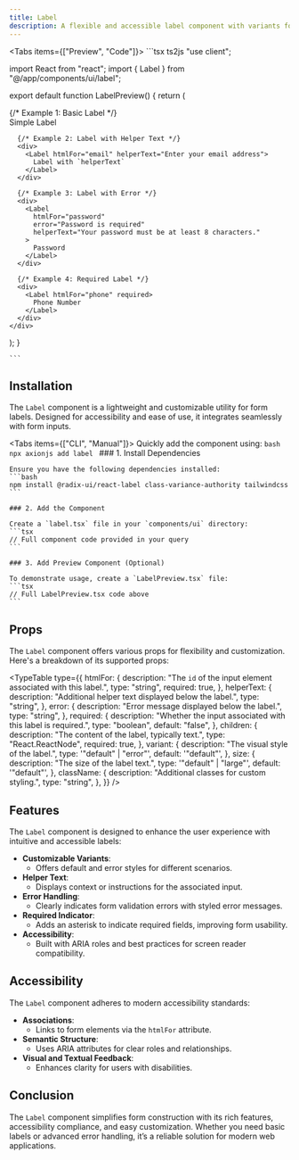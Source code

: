 ```yaml
---
title: Label
description: A flexible and accessible label component with variants for errors, helper text, and required indicators.
---
```



<Tabs items={["Preview", "Code"]}>
  <Tab value="Preview" className="m-auto h-auto pb-6 content-center">
    <LabelPreview />
  </Tab>
  <Tab value="Code" className="w-auto h-auto">
    ```tsx ts2js
    "use client";

import React from "react";
import { Label } from "@/app/components/ui/label";

export default function LabelPreview() {
  return (
    <div className="space-y-6">
      {/* Example 1: Basic Label */}
      <div>
        <Label htmlFor="username">Simple Label</Label>
      </div>

      {/* Example 2: Label with Helper Text */}
      <div>
        <Label htmlFor="email" helperText="Enter your email address">
          Label with `helperText`
        </Label>
      </div>

      {/* Example 3: Label with Error */}
      <div>
        <Label
          htmlFor="password"
          error="Password is required"
          helperText="Your password must be at least 8 characters."
        >
          Password
        </Label>
      </div>

      {/* Example 4: Required Label */}
      <div>
        <Label htmlFor="phone" required>
          Phone Number
        </Label>
      </div>
    </div>
  );
}

    ```
  </Tab>
</Tabs>

## Installation

The `Label` component is a lightweight and customizable utility for form labels. Designed for accessibility and ease of use, it integrates seamlessly with form inputs.

<Tabs items={["CLI", "Manual"]}>
  <Tab value="CLI">
    Quickly add the component using:
    ```bash
    npx axionjs add label
    ```
  </Tab>
  <Tab value="Manual">
    ### 1. Install Dependencies

    Ensure you have the following dependencies installed:
    ```bash
    npm install @radix-ui/react-label class-variance-authority tailwindcss
    ```

    ### 2. Add the Component

    Create a `label.tsx` file in your `components/ui` directory:
    ```tsx
    // Full component code provided in your query
    ```

    ### 3. Add Preview Component (Optional)

    To demonstrate usage, create a `LabelPreview.tsx` file:
    ```tsx
    // Full LabelPreview.tsx code above
    ```
  </Tab>
</Tabs>

## Props

The `Label` component offers various props for flexibility and customization. Here's a breakdown of its supported props:

<TypeTable
  type={{
    htmlFor: {
      description: "The `id` of the input element associated with this label.",
      type: "string",
      required: true,
    },
    helperText: {
      description: "Additional helper text displayed below the label.",
      type: "string",
    },
    error: {
      description: "Error message displayed below the label.",
      type: "string",
    },
    required: {
      description: "Whether the input associated with this label is required.",
      type: "boolean",
      default: "false",
    },
    children: {
      description: "The content of the label, typically text.",
      type: "React.ReactNode",
      required: true,
    },
    variant: {
      description: "The visual style of the label.",
      type: '"default" | "error"',
      default: '"default"',
    },
    size: {
      description: "The size of the label text.",
      type: '"default" | "large"',
      default: '"default"',
    },
    className: {
      description: "Additional classes for custom styling.",
      type: "string",
    },
  }}
/>

## Features

The `Label` component is designed to enhance the user experience with intuitive and accessible labels:

- **Customizable Variants**:
  - Offers default and error styles for different scenarios.
- **Helper Text**:
  - Displays context or instructions for the associated input.
- **Error Handling**:
  - Clearly indicates form validation errors with styled error messages.
- **Required Indicator**:
  - Adds an asterisk to indicate required fields, improving form usability.
- **Accessibility**:
  - Built with ARIA roles and best practices for screen reader compatibility.


## Accessibility

The `Label` component adheres to modern accessibility standards:

- **Associations**:
  - Links to form elements via the `htmlFor` attribute.
- **Semantic Structure**:
  - Uses ARIA attributes for clear roles and relationships.
- **Visual and Textual Feedback**:
  - Enhances clarity for users with disabilities.

## Conclusion

The `Label` component simplifies form construction with its rich features, accessibility compliance, and easy customization. Whether you need basic labels or advanced error handling, it’s a reliable solution for modern web applications.
